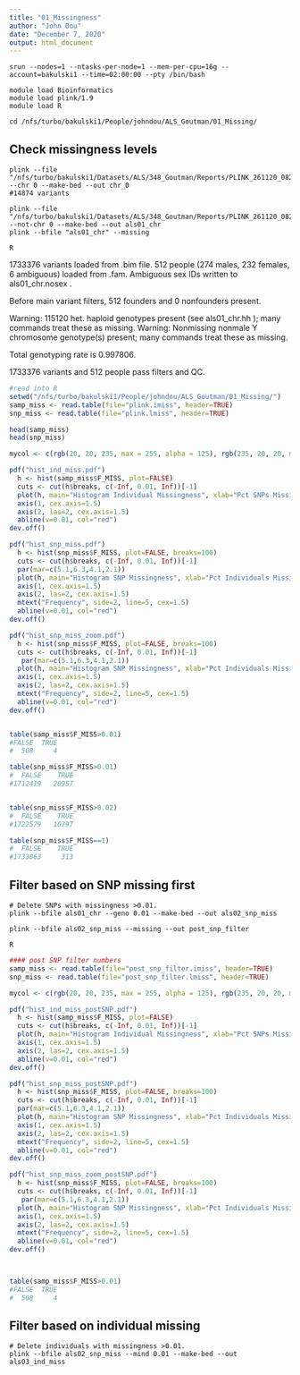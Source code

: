```yaml
---
title: "01_Missingness"
author: "John Dou"
date: "December 7, 2020"
output: html_document
---
```


```batch
srun --nodes=1 --ntasks-per-node=1 --mem-per-cpu=16g --account=bakulski1 --time=02:00:00 --pty /bin/bash

module load Bioinformatics
module load plink/1.9
module load R

cd /nfs/turbo/bakulski1/People/johndou/ALS_Goutman/01_Missing/
```

## Check missingness levels

```batch
plink --file "/nfs/turbo/bakulski1/Datasets/ALS/348_Goutman/Reports/PLINK_261120_0826/Reports" --chr 0 --make-bed --out chr_0
#14874 variants

plink --file "/nfs/turbo/bakulski1/Datasets/ALS/348_Goutman/Reports/PLINK_261120_0826/Reports" --not-chr 0 --make-bed --out als01_chr
plink --bfile "als01_chr" --missing

R
```

1733376 variants loaded from .bim file.
512 people (274 males, 232 females, 6 ambiguous) loaded from .fam.
Ambiguous sex IDs written to als01_chr.nosex .

Before main variant filters, 512 founders and 0 nonfounders present.

Warning: 115120 het. haploid genotypes present (see als01_chr.hh ); many
commands treat these as missing.
Warning: Nonmissing nonmale Y chromosome genotype(s) present; many commands
treat these as missing.

Total genotyping rate is 0.997806.

1733376 variants and 512 people pass filters and QC.


```r
#read into R
setwd("/nfs/turbo/bakulski1/People/johndou/ALS_Goutman/01_Missing/")
samp_miss <- read.table(file="plink.imiss", header=TRUE)
snp_miss <- read.table(file="plink.lmiss", header=TRUE)

head(samp_miss)
head(snp_miss)

mycol <- c(rgb(20, 20, 235, max = 255, alpha = 125), rgb(235, 20, 20, max = 255, alpha = 125))

pdf("hist_ind_miss.pdf") 
  h <- hist(samp_miss$F_MISS, plot=FALSE)
  cuts <- cut(h$breaks, c(-Inf, 0.01, Inf))[-1]
  plot(h, main="Histogram Individual Missingness", xlab="Pct SNPs Missing Per Individual", axes=FALSE, col=mycol[cuts], cex.lab=1.5)
  axis(1, cex.axis=1.5)
  axis(2, las=2, cex.axis=1.5) 
  abline(v=0.01, col="red")
dev.off()

pdf("hist_snp_miss.pdf") 
  h <- hist(snp_miss$F_MISS, plot=FALSE, breaks=100) 
  cuts <- cut(h$breaks, c(-Inf, 0.01, Inf))[-1]
  par(mar=c(5.1,6.3,4.1,2.1))
  plot(h, main="Histogram SNP Missingness", xlab="Pct Individuals Missing Per SNP", ylab="", axes=FALSE, col=mycol[cuts], cex.lab=1.5)
  axis(1, cex.axis=1.5)
  axis(2, las=2, cex.axis=1.5) 
  mtext("Frequency", side=2, line=5, cex=1.5)
  abline(v=0.01, col="red") 
dev.off()

pdf("hist_snp_miss_zoom.pdf") 
  h <- hist(snp_miss$F_MISS, plot=FALSE, breaks=100)
  cuts <- cut(h$breaks, c(-Inf, 0.01, Inf))[-1]
   par(mar=c(5.1,6.3,4.1,2.1))
  plot(h, main="Histogram SNP Missingness", xlab="Pct Individuals Missing Per SNP", ylab="", ylim=c(0,2000), axes=FALSE, col=mycol[cuts], cex.lab=1.5)
  axis(1, cex.axis=1.5)
  axis(2, las=2, cex.axis=1.5) 
  mtext("Frequency", side=2, line=5, cex=1.5)
  abline(v=0.01, col="red")   
dev.off()


table(samp_miss$F_MISS>0.01)
#FALSE  TRUE
#  508     4

table(snp_miss$F_MISS>0.01)
#  FALSE    TRUE
#1712419   20957


table(snp_miss$F_MISS>0.02)
#  FALSE    TRUE
#1722579   10797

table(snp_miss$F_MISS==1)
#  FALSE    TRUE
#1733063     313

```


## Filter based on SNP missing first

```batch
# Delete SNPs with missingness >0.01.
plink --bfile als01_chr --geno 0.01 --make-bed --out als02_snp_miss

plink --bfile als02_snp_miss --missing --out post_snp_filter

R
```


```r
#### post SNP filter numbers
samp_miss <- read.table(file="post_snp_filter.imiss", header=TRUE)
snp_miss <- read.table(file="post_snp_filter.lmiss", header=TRUE)

mycol <- c(rgb(20, 20, 235, max = 255, alpha = 125), rgb(235, 20, 20, max = 255, alpha = 125))

pdf("hist_ind_miss_postSNP.pdf") 
  h <- hist(samp_miss$F_MISS, plot=FALSE)
  cuts <- cut(h$breaks, c(-Inf, 0.01, Inf))[-1]
  plot(h, main="Histogram Individual Missingness", xlab="Pct SNPs Missing Per Individual", axes=FALSE, col=mycol[cuts], cex.lab=1.5)
  axis(1, cex.axis=1.5)
  axis(2, las=2, cex.axis=1.5) 
  abline(v=0.01, col="red")
dev.off()

pdf("hist_snp_miss_postSNP.pdf") 
  h <- hist(snp_miss$F_MISS, plot=FALSE, breaks=100) 
  cuts <- cut(h$breaks, c(-Inf, 0.01, Inf))[-1]
  par(mar=c(5.1,6.3,4.1,2.1))
  plot(h, main="Histogram SNP Missingness", xlab="Pct Individuals Missing Per SNP", ylab="", axes=FALSE, col=mycol[cuts], cex.lab=1.5)
  axis(1, cex.axis=1.5)
  axis(2, las=2, cex.axis=1.5) 
  mtext("Frequency", side=2, line=5, cex=1.5)
  abline(v=0.01, col="red") 
dev.off()

pdf("hist_snp_miss_zoom_postSNP.pdf") 
  h <- hist(snp_miss$F_MISS, plot=FALSE, breaks=100)
  cuts <- cut(h$breaks, c(-Inf, 0.01, Inf))[-1]
   par(mar=c(5.1,6.3,4.1,2.1))
  plot(h, main="Histogram SNP Missingness", xlab="Pct Individuals Missing Per SNP", ylab="", ylim=c(0,2000), axes=FALSE, col=mycol[cuts], cex.lab=1.5)
  axis(1, cex.axis=1.5)
  axis(2, las=2, cex.axis=1.5) 
  mtext("Frequency", side=2, line=5, cex=1.5)
  abline(v=0.01, col="red")   
dev.off()



table(samp_miss$F_MISS>0.01)
#FALSE  TRUE
#  508     4
```


## Filter based on individual missing

```batch
# Delete individuals with missingness >0.01.
plink --bfile als02_snp_miss --mind 0.01 --make-bed --out als03_ind_miss
```